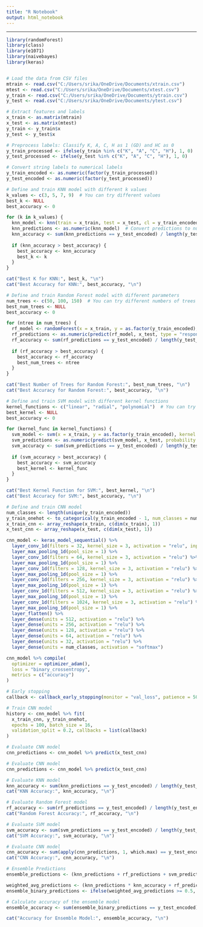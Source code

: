 ---
title: "R Notebook"
output: html_notebook
---

---
```{r}
library(randomForest)
library(class)
library(e1071)
library(naivebayes)
library(keras)


# Load the data from CSV files
mtrain <- read.csv("C:/Users/srika/OneDrive/Documents/xtrain.csv")
mtest <- read.csv("C:/Users/srika/OneDrive/Documents/xtest.csv")
y_train <- read.csv("C:/Users/srika/OneDrive/Documents/ytrain.csv")
y_test <- read.csv("C:/Users/srika/OneDrive/Documents/ytest.csv")
```

```{r}
# Extract features and labels
x_train <- as.matrix(mtrain)
x_test <- as.matrix(mtest)
y_train <- y_train$x
y_test <- y_test$x

# Preprocess labels: Classify K, A, C, H as 1 (GD) and HC as 0
y_train_processed <- ifelse(y_train %in% c("K", "A", "C", "H"), 1, 0)
y_test_processed <- ifelse(y_test %in% c("K", "A", "C", "H"), 1, 0)

# Convert string labels to numerical labels
y_train_encoded <- as.numeric(factor(y_train_processed))
y_test_encoded <- as.numeric(factor(y_test_processed))
```

```{r}
# Define and train KNN model with different k values
k_values <- c(3, 5, 7, 9)  # You can try different values
best_k <- NULL
best_accuracy <- 0

for (k in k_values) {
  knn_model <- knn(train = x_train, test = x_test, cl = y_train_encoded, k = k, prob = TRUE)
  knn_predictions <- as.numeric(knn_model)  # Convert predictions to numeric
  knn_accuracy <- sum(knn_predictions == y_test_encoded) / length(y_test_encoded)
  
  if (knn_accuracy > best_accuracy) {
    best_accuracy <- knn_accuracy
    best_k <- k
  }
}

cat("Best K for KNN:", best_k, "\n")
cat("Best Accuracy for KNN:", best_accuracy, "\n")

```

```{r}
# Define and train Random Forest model with different parameters
num_trees <- c(50, 100, 150)  # You can try different numbers of trees
best_num_trees <- NULL
best_accuracy <- 0

for (ntree in num_trees) {
  rf_model <- randomForest(x = x_train, y = as.factor(y_train_encoded), ntree = ntree)
  rf_predictions <- as.numeric(predict(rf_model, x_test, type = "response"))  # Convert predictions to numeric
  rf_accuracy <- sum(rf_predictions == y_test_encoded) / length(y_test_encoded)
  
  if (rf_accuracy > best_accuracy) {
    best_accuracy <- rf_accuracy
    best_num_trees <- ntree
  }
}

cat("Best Number of Trees for Random Forest:", best_num_trees, "\n")
cat("Best Accuracy for Random Forest:", best_accuracy, "\n")

```

```{r}
# Define and train SVM model with different kernel functions
kernel_functions <- c("linear", "radial", "polynomial")  # You can try different kernel functions
best_kernel <- NULL
best_accuracy <- 0

for (kernel_func in kernel_functions) {
  svm_model <- svm(x = x_train, y = as.factor(y_train_encoded), kernel = kernel_func, probability = TRUE)
  svm_predictions <- as.numeric(predict(svm_model, x_test, probability = TRUE))  # Convert predictions to numeric
  svm_accuracy <- sum(svm_predictions == y_test_encoded) / length(y_test_encoded)
  
  if (svm_accuracy > best_accuracy) {
    best_accuracy <- svm_accuracy
    best_kernel <- kernel_func
  }
}

cat("Best Kernel Function for SVM:", best_kernel, "\n")
cat("Best Accuracy for SVM:", best_accuracy, "\n")

```





```{r}
# Define and train CNN model
num_classes <- length(unique(y_train_encoded))
y_train_onehot <- to_categorical(y_train_encoded - 1, num_classes = num_classes)
x_train_cnn <- array_reshape(x_train, c(dim(x_train), 1))
x_test_cnn <- array_reshape(x_test, c(dim(x_test), 1))

cnn_model <- keras_model_sequential() %>%
  layer_conv_1d(filters = 32, kernel_size = 3, activation = "relu", input_shape = dim(x_train_cnn)[2:3]) %>%
  layer_max_pooling_1d(pool_size = 1) %>%
  layer_conv_1d(filters = 64, kernel_size = 3, activation = "relu") %>%
  layer_max_pooling_1d(pool_size = 1) %>%
  layer_conv_1d(filters = 128, kernel_size = 3, activation = "relu") %>%
  layer_max_pooling_1d(pool_size = 1) %>%
  layer_conv_1d(filters = 256, kernel_size = 3, activation = "relu") %>%
  layer_max_pooling_1d(pool_size = 1) %>%
  layer_conv_1d(filters = 512, kernel_size = 3, activation = "relu") %>%
  layer_max_pooling_1d(pool_size = 1) %>%
  layer_conv_1d(filters = 1024, kernel_size = 3, activation = "relu") %>%
  layer_max_pooling_1d(pool_size = 1) %>%
  layer_flatten() %>%
  layer_dense(units = 512, activation = "relu") %>%
  layer_dense(units = 256, activation = "relu") %>%
  layer_dense(units = 128, activation = "relu") %>%
  layer_dense(units = 64, activation = "relu") %>%
  layer_dense(units = 32, activation = "relu") %>%
  layer_dense(units = num_classes, activation = "softmax")

cnn_model %>% compile(
  optimizer = optimizer_adam(),
  loss = "binary_crossentropy",
  metrics = c("accuracy")
)

# Early stopping
callback <- callback_early_stopping(monitor = "val_loss", patience = 50)

# Train CNN model
history <- cnn_model %>% fit(
  x_train_cnn, y_train_onehot, 
  epochs = 100, batch_size = 16, 
  validation_split = 0.2, callbacks = list(callback)
)

# Evaluate CNN model
cnn_predictions <- cnn_model %>% predict(x_test_cnn)
```
```{r}

# Evaluate CNN model
cnn_predictions <- cnn_model %>% predict(x_test_cnn)
```


```{r}
# Evaluate KNN model
knn_accuracy <- sum(knn_predictions == y_test_encoded) / length(y_test_encoded)
cat("KNN Accuracy:", knn_accuracy, "\n")

# Evaluate Random Forest model
rf_accuracy <- sum(rf_predictions == y_test_encoded) / length(y_test_encoded)
cat("Random Forest Accuracy:", rf_accuracy, "\n")

# Evaluate SVM model
svm_accuracy <- sum(svm_predictions == y_test_encoded) / length(y_test_encoded)
cat("SVM Accuracy:", svm_accuracy, "\n")

# Evaluate CNN model
cnn_accuracy <- sum(apply(cnn_predictions, 1, which.max) == y_test_encoded) / length(y_test_encoded)
cat("CNN Accuracy:", cnn_accuracy, "\n")

```


```{r}
# Ensemble Predictions
ensemble_predictions <- (knn_predictions + rf_predictions + svm_predictions + cnn_predictions) / 4

weighted_avg_predictions <- (knn_predictions * knn_accuracy + rf_predictions * rf_accuracy + svm_predictions * svm_accuracy) / (knn_accuracy + rf_accuracy + svm_accuracy)
ensemble_binary_predictions <- ifelse(weighted_avg_predictions >= 0.5, 1, 0)

# Calculate accuracy of the ensemble model
ensemble_accuracy <- sum(ensemble_binary_predictions == y_test_encoded) / length(y_test_encoded)

cat("Accuracy for Ensemble Model:", ensemble_accuracy, "\n")

```
